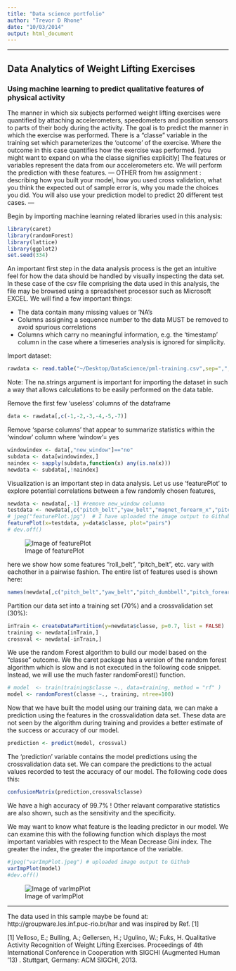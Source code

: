 ```yaml
---
title: "Data science portfolio"
author: "Trevor D Rhone"
date: "10/03/2014"
output: html_document
---
```

--------------------------------------------------------------------------------------------------------------------------

## Data Analytics of Weight Lifting Exercises
### Using machine learning to predict qualitative features of physical activity

The manner in which six subjects performed weight lifting exercises were quantified by attaching accelerometers, speedometers and position sensors to parts of their body during the activity.
The goal is to predict the manner in which the exercise was performed.
There is a "classe" variable in the training set which parameterizes the 'outcome' of the exercise. Where the outcome in this case quantifies how the exercise was performed.
[you might want to expand on wha the classe signifies explicitly]
The features or variables represent the data from our accelerometers etc. We will perform the prediction with these features.
---
OTHER from hw assignment :
describing how you built your model, how you used cross validation,
what you think the expected out of sample error is,
why you made the choices you did.
You will also use your prediction model to predict 20 different test cases.
---

Begin by importing machine learning related libraries used in this analysis:
```r
library(caret)
library(randomForest)
library(lattice)
library(ggplot2)
set.seed(334)
```

An important first step in the data analysis process is the get an intuitive feel for how the data should be handled by visually inspecting the data set. In these case of the csv file comprising the data used in this analysis, the file may be browsed using a spreadsheet processor such as Microsoft EXCEL. We will find a few important things:

* The data contain many missing values or 'NA's
* Columns assigning a sequence number to the data MUST be removed to avoid spurious correlations
* Columns which carry no meaningful information, e.g. the 'timestamp' column in the case where a timeseries analysis is ignored for simplicity.

Import dataset:
```r
rawdata <- read.table("~/Desktop/DataScience/pml-training.csv",sep=",", header = TRUE, na.strings=c("",NA))
```
Note: The na.strings argument is important for importing the dataset in such a way that allows calculations to be easily
      performed on the data table.

Remove the first few 'useless' columns of the dataframe
```r
data <- rawdata[,c(-1,-2,-3,-4,-5,-7)]
```

Remove 'sparse columns' that appear to summarize statistics within the 'window' column where 'window'= yes
```r
windowindex <- data[,"new_window"]=="no"
subdata <- data[windowindex,]
naindex <- sapply(subdata,function(x) any(is.na(x)))
newdata <- subdata[,!naindex]
```

Visualization is an important step in data analysis. Let us use 'featurePlot' to explore potential correlations between a few randomly chosen features,
```r
newdata <- newdata[,-1] #remove new_window columna
testdata <- newdata[,c("pitch_belt","yaw_belt","magnet_forearm_x","pitch_forearm")]
# jpeg("featurePlot.jpg")  # I have uploaded the image output to Github
featurePlot(x=testdata, y=data$classe, plot="pairs")
# dev.off()
```
![Image of featurePlot](https://github.com/trevorguru/DataScience/blob/master/DataScience/featurePlot.jpg)

here we show how some features "roll_belt", "pitch_belt", etc. vary with eachother in a pairwise fashion. The entire list of features used is shown here:
```r
names(newdata[,c("pitch_belt","yaw_belt","pitch_dumbbell","pitch_forearm")])
```

Partition our data set into a training set (70%) and a crossvalidation set (30%):
```r
inTrain <- createDataPartition(y=newdata$classe, p=0.7, list = FALSE)
training <- newdata[inTrain,]
crossval <- newdata[-inTrain,]
```

We use the random Forest algorithm to build our model based on the "classe" outcome. We the caret package has a version of the random forest algorithm which is slow and is not executed in the following code snippet.  Instead, we will use the much faster randomForest() function.
```r
# model  <- train(training$classe ~., data=training, method = "rf" )
model <- randomForest(classe ~., training, ntree=100)
```

Now that we have built the model using our training data, we can make a prediction using the features in the crossvalidation data set.  These data are not seen by the algorithm during training and provides a better estimate of the success or accuracy of our model.
```r
prediction <- predict(model, crossval)
```

The 'prediction' variable contains the model predictions using the crossvalidation data set. We can compare the predictions to the actual values recorded to test the accuracy of our model. The following code does this:
```r
confusionMatrix(prediction,crossval$classe)
```
We have a high accuracy of 99.7% ! Other relavant comparative statistics are also shown, such as the sensitivity and the specificity.

We may want to know what feature is the leading predictor in our model.  We can examine this with the following function which displays the most important variables with respect to the Mean Decrease Gini index. The greater the index, the greater the importance of the variable.
```r
#jpeg("varImpPlot.jpeg") # uploaded image output to Github
varImpPlot(model)
#dev.off()
```

![Image of varImpPlot](https://github.com/trevorguru/DataScience/blob/master/DataScience/varImpPlot.jpeg)


-------------------------------------------------------------------------------------------------------
The data used in this sample maybe be found at:
http://groupware.les.inf.puc-rio.br/har
and was inspired by Ref. [1]

[1] Velloso, E.; Bulling, A.; Gellersen, H.; Ugulino, W.; Fuks, H. Qualitative Activity Recognition of Weight Lifting Exercises. Proceedings of 4th International Conference in Cooperation with SIGCHI (Augmented Human '13) . Stuttgart, Germany: ACM SIGCHI, 2013.


